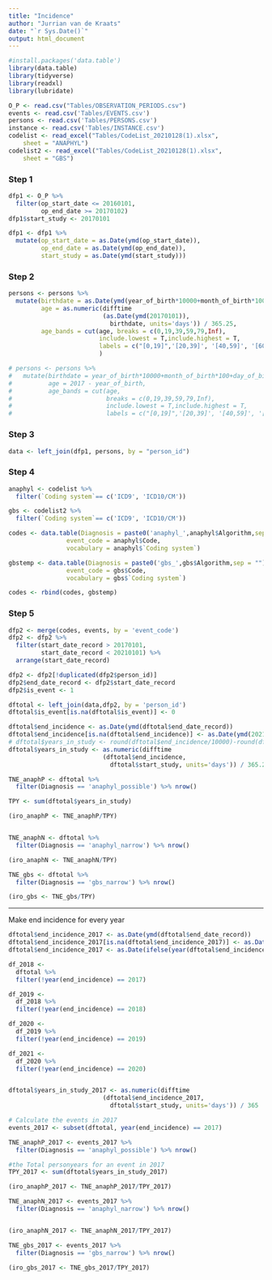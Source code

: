 ```yaml
---
title: "Incidence"
author: "Jurrian van de Kraats"
date: "`r Sys.Date()`"
output: html_document
---
```


```r
#install.packages('data.table')
library(data.table)
library(tidyverse)
library(readxl)
library(lubridate)
```


```r
O_P <- read.csv("Tables/OBSERVATION_PERIODS.csv")
events <- read.csv('Tables/EVENTS.csv')
persons <- read.csv('Tables/PERSONS.csv')
instance <- read.csv('Tables/INSTANCE.csv')
codelist <- read_excel("Tables/CodeList_20210128(1).xlsx", 
    sheet = "ANAPHYL")
codelist2 <- read_excel("Tables/CodeList_20210128(1).xlsx", 
    sheet = "GBS")
```

### Step 1


```r
dfp1 <- O_P %>% 
  filter(op_start_date <= 20160101,
         op_end_date >= 20170102)
dfp1$start_study <- 20170101
```

```r
dfp1 <- dfp1 %>% 
  mutate(op_start_date = as.Date(ymd(op_start_date)),
         op_end_date = as.Date(ymd(op_end_date)),
         start_study = as.Date(ymd(start_study)))
```


### Step 2

```r
persons <- persons %>% 
  mutate(birthdate = as.Date(ymd(year_of_birth*10000+month_of_birth*100+day_of_birth)),
         age = as.numeric(difftime
                          (as.Date(ymd(20170101)), 
                            birthdate, units='days')) / 365.25,
         age_bands = cut(age, breaks = c(0,19,39,59,79,Inf), 
                         include.lowest = T,include.highest = T, 
                         labels = c("[0,19]",'[20,39]', '[40,59]', '[60,79]', '[80+]'))
                         )
```




```r
# persons <- persons %>% 
#   mutate(birthdate = year_of_birth*10000+month_of_birth*100+day_of_birth,
#          age = 2017 - year_of_birth,
#          age_bands = cut(age, 
#                          breaks = c(0,19,39,59,79,Inf), 
#                          include.lowest = T,include.highest = T, 
#                          labels = c("[0,19]",'[20,39]', '[40,59]', '[60,79]', '[80+]')))
```


### Step 3

```r
data <- left_join(dfp1, persons, by = "person_id")
```

### Step 4

```r
anaphyl <- codelist %>% 
  filter(`Coding system`== c('ICD9', 'ICD10/CM'))

gbs <- codelist2 %>% 
  filter(`Coding system`== c('ICD9', 'ICD10/CM'))

codes <- data.table(Diagnosis = paste0('anaphyl_',anaphyl$Algorithm,sep = ""), 
                event_code = anaphyl$Code, 
                vocabulary = anaphyl$`Coding system`)

gbstemp <- data.table(Diagnosis = paste0('gbs_',gbs$Algorithm,sep = ""), 
                event_code = gbs$Code, 
                vocabulary = gbs$`Coding system`)

codes <- rbind(codes, gbstemp)
```


### Step 5

```r
dfp2 <- merge(codes, events, by = 'event_code')
dfp2 <- dfp2 %>% 
  filter(start_date_record > 20170101,
         start_date_record < 20210101) %>% 
  arrange(start_date_record)

dfp2 <- dfp2[!duplicated(dfp2$person_id)]
dfp2$end_date_record <- dfp2$start_date_record
dfp2$is_event <- 1

```

```r
dftotal <- left_join(data,dfp2, by = 'person_id')
dftotal$is_event[is.na(dftotal$is_event)] <- 0
```

```r
dftotal$end_incidence <- as.Date(ymd(dftotal$end_date_record))
dftotal$end_incidence[is.na(dftotal$end_incidence)] <- as.Date(ymd(20210101)) # even over nadenken, hoe reken je iemand die eind november neervalt?
# dftotal$years_in_study <- round(dftotal$end_incidence/10000)-round(dftotal$start_study/10000) #zorg ervoor dat dit een comma getal wordt
dftotal$years_in_study <- as.numeric(difftime
                          (dftotal$end_incidence, 
                            dftotal$start_study, units='days')) / 365.25

```


```r
TNE_anaphP <- dftotal %>% 
  filter(Diagnosis == 'anaphyl_possible') %>% nrow()

TPY <- sum(dftotal$years_in_study)

(iro_anaphP <- TNE_anaphP/TPY)


TNE_anaphN <- dftotal %>% 
  filter(Diagnosis == 'anaphyl_narrow') %>% nrow()

(iro_anaphN <- TNE_anaphN/TPY)
```

```r
TNE_gbs <- dftotal %>% 
  filter(Diagnosis == 'gbs_narrow') %>% nrow()

(iro_gbs <- TNE_gbs/TPY)
```


---------------------------

Make end incidence for every year

```r
dftotal$end_incidence_2017 <- as.Date(ymd(dftotal$end_date_record))
dftotal$end_incidence_2017[is.na(dftotal$end_incidence_2017)] <- as.Date(ymd(20180101))
dftotal$end_incidence_2017 <- as.Date(ifelse(year(dftotal$end_incidence_2017) > 2017, as.Date("2018-01-01"), dftotal$end_incidence_2017), origin = "1970-01-01")
```

```r
df_2018 <- 
  dftotal %>% 
  filter(!year(end_incidence) == 2017)

df_2019 <- 
  df_2018 %>% 
  filter(!year(end_incidence) == 2018)

df_2020 <- 
  df_2019 %>% 
  filter(!year(end_incidence) == 2019)

df_2021 <- 
  df_2020 %>% 
  filter(!year(end_incidence) == 2020) 


dftotal$years_in_study_2017 <- as.numeric(difftime
                          (dftotal$end_incidence_2017, 
                            dftotal$start_study, units='days')) / 365

```





```r
# Calculate the events in 2017
events_2017 <- subset(dftotal, year(end_incidence) == 2017) 

TNE_anaphP_2017 <- events_2017 %>% 
  filter(Diagnosis == 'anaphyl_possible') %>% nrow()

#the Total personyears for an event in 2017
TPY_2017 <- sum(dftotal$years_in_study_2017)

(iro_anaphP_2017 <- TNE_anaphP_2017/TPY_2017)

TNE_anaphN_2017 <- events_2017 %>% 
  filter(Diagnosis == 'anaphyl_narrow') %>% nrow()


(iro_anaphN_2017 <- TNE_anaphN_2017/TPY_2017)

TNE_gbs_2017 <- events_2017 %>% 
  filter(Diagnosis == 'gbs_narrow') %>% nrow()

(iro_gbs_2017 <- TNE_gbs_2017/TPY_2017)
```


